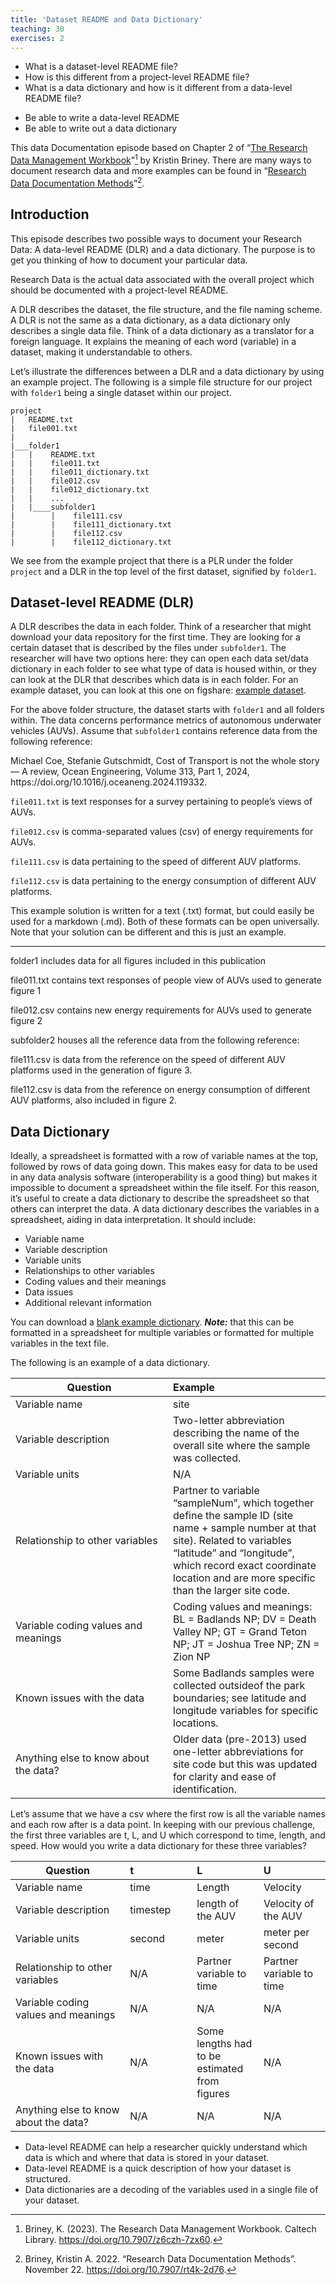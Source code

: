 ```yaml
---
title: 'Dataset README and Data Dictionary'
teaching: 30
exercises: 2
---
```


:::::::::::::::::::::::::::::::::::::: questions 

- What is a dataset-level README file?
- How is this different from a project-level README file?
- What is a data dictionary and how is it different from a data-level README file?

::::::::::::::::::::::::::::::::::::::::::::::::

::::::::::::::::::::::::::::::::::::: objectives

- Be able to write a data-level README
- Be able to write out a data dictionary

::::::::::::::::::::::::::::::::::::::::::::::::

This data Documentation episode based on Chapter 2 of "[The Research Data Management Workbook](https://doi.org/10.7907/z6czh-7zx60)"[^1] by Kristin Briney. There are many ways to document research data and more examples can be found in "[Research Data Documentation Methods](https://doi.org/10.7907/rt4k-2d76)"[^2].

## Introduction

This episode describes two possible ways to document your Research Data: A data-level README (DLR) and a data dictionary. The purpose is to get you thinking of how to document your particular data.

:::::::::::::::::::::::::::::::::::::::::::::::::::::::::::::::::::: callout

Research Data is the actual data associated with the overall project which should be documented with a project-level README.

::::::::::::::::::::::::::::::::::::::::::::::::::::::::::::::::::::::::::::::::

A DLR describes the dataset, the file structure, and the file naming scheme. A DLR is not the same as a data dictionary, as a data dictionary only describes a single data file. Think of a data dictionary as a translator for a foreign language. It explains the meaning of each word (variable) in a dataset, making it understandable to others.

Let's illustrate the differences between a DLR and a data dictionary by using an example project. The following is a simple file structure for our project with ```folder1``` being a single dataset within our project.

```
project
|   README.txt
|   file001.txt
|
|___folder1
|   |    README.txt
|   |    file011.txt
|   |    file011_dictionary.txt
|   |    file012.csv
|   |    file012_dictionary.txt
|   |    ...
|   |____subfolder1
|        |    file111.csv
|        |    file111_dictionary.txt
|        |    file112.csv
|        |    file112_dictionary.txt
```

We see from the example project that there is a PLR under the folder ```project``` and a DLR in the top level of the first dataset, signified by ```folder1```.

## Dataset-level README (DLR)

A DLR describes the data in each folder. Think of a researcher that might download your data repository for the first time. They are looking for a certain dataset that is described by the files under ```subfolder1```. The researcher will have two options here: they can open each data set/data dictionary in each folder to see what type of data is housed within, or they can look at the DLR that describes which data is in each folder. For an example dataset, you can look at this one on figshare: [example dataset](https://doi.org/10.26021/canterburynz.25621830.v1).

::::::::::::::::::::::::::::::::::::: challenge 

For the above folder structure, the dataset starts with ```folder1``` and all folders within. The data concerns performance metrics of autonomous underwater vehicles (AUVs). Assume that ```subfolder1``` contains reference data from the following reference:

Michael Coe, Stefanie Gutschmidt, Cost of Transport is not the whole story — A review, Ocean Engineering, Volume 313, Part 1, 2024, https://doi.org/10.1016/j.oceaneng.2024.119332.

```file011.txt``` is text responses for a survey pertaining to people's views of AUVs.

```file012.csv``` is comma-separated values (csv) of energy requirements for AUVs.

```file111.csv``` is data pertaining to the speed of different AUV platforms.

```file112.csv``` is data pertaining to the energy consumption of different AUV platforms.

::::::::::::::::::::::::::::::::::::::::::::::::

::::::::::::::::::::::::::::::::::::: solution 

This example solution is written for a text (.txt) format, but could easily be used for a markdown (.md). Both of these formats can be open universally. Note that your solution can be different and this is just an example.

--------------------------------------------------------------------------------------------------------

folder1 includes data for all figures included in this publication

file011.txt contains text responses of people view of AUVs used to generate figure 1

file012.csv contains new energy requirements for AUVs used to generate figure 2

subfolder2 houses all the reference data from the following reference:

file111.csv is data from the reference on the speed of different AUV platforms used in the generation of 
figure 3.

file112.csv is data from the reference on energy consumption of different AUV platforms, also included in 
figure 2.

::::::::::::::::::::::::::::::::::::::::::::::::

## Data Dictionary

Ideally, a spreadsheet is formatted with a row of variable names at the top, followed by rows of data going down. This makes easy for data to be used in any data analysis software (interoperability is a good thing) but makes it impossible to document a spreadsheet within the file itself. For this reason, it’s useful to create a data dictionary to describe the spreadsheet so that others can interpret the data. A data dictionary describes the variables in a spreadsheet, aiding in data interpretation. It should include:

- Variable name
- Variable description
- Variable units
- Relationships to other variables
- Coding values and their meanings
- Data issues
- Additional relevant information

You can download a [blank example dictionary](files/Example_DD.txt). ***Note:*** that this can be 
formatted in a spreadsheet for multiple variables or formatted for multiple variables in the text file.

The following is an example of a data dictionary.

::::::::::::::::::::::::::::::::::::: callout 

| Question | Example |
| ------- | :------ |
| Variable name | site |
| Variable description | Two-letter abbreviation describing the name of the overall site where the sample was collected. |
| Variable units | N/A |
| Relationship to other variables | Partner to variable “sampleNum”, which together define the sample ID (site name + sample number at that site). Related to variables “latitude” and “longitude”, which record exact coordinate location and are more specific than the larger site code. |
| Variable coding values and meanings | Coding values and meanings: BL = Badlands NP; DV = Death Valley NP; GT = Grand Teton NP; JT = Joshua Tree NP; ZN = Zion NP |
| Known issues with the data | Some Badlands samples were collected outsideof the park boundaries; see latitude and longitude variables for specific locations. |
| Anything else to know about the data? | Older data (pre-2013) used one-letter abbreviations for site code but this was updated for clarity and ease of identification. |

::::::::::::::::::::::::::::::::::::::::::::::::

::::::::::::::::::::::::::::::::::::: challenge 

Let's assume that we have a csv where the first row is all the variable names and each row after is a data point. In keeping with our previous challenge, the first three variables are t, L, and U which correspond to time, length, and speed. How would you write a data dictionary for these three variables?

::::::::::::::::::::::::::::::::::::::::::::::::

::::::::::::::::::::::::::::::::::::: solution 

| Question | t | L | U |
| ------- | :--- | :--- | :--- |
| Variable name | time | Length | Velocity |
| Variable description | timestep | length of the AUV | Velocity of the AUV |
| Variable units | second | meter | meter per second |
| Relationship to other variables | N/A | Partner variable to time | Partner variable to time
| Variable coding values and meanings | N/A | N/A | N/A |
| Known issues with the data | N/A | Some lengths had to be estimated from figures | N/A |
| Anything else to know about the data? | N/A | N/A | N/A |

::::::::::::::::::::::::::::::::::::::::::::::::

::::::::::::::::::::::::::::::::::::: keypoints 

- Data-level README can help a researcher quickly understand which data is which and
where that data is stored in your dataset.
- Data-level README is a quick description of how your dataset is structured.
- Data dictionaries are a decoding of the variables used in a single file of your
dataset.

::::::::::::::::::::::::::::::::::::::::::::::::

[^1]: Briney, K. (2023). The Research Data Management Workbook. Caltech Library. [https://doi.org/10.7907/z6czh-7zx60](https://doi.org/10.7907/z6czh-7zx60).

[^2]: Briney, Kristin A. 2022. “Research Data Documentation Methods”. November 22. [https://doi.org/10.7907/rt4k-2d76](https://doi.org/10.7907/rt4k-2d76).
